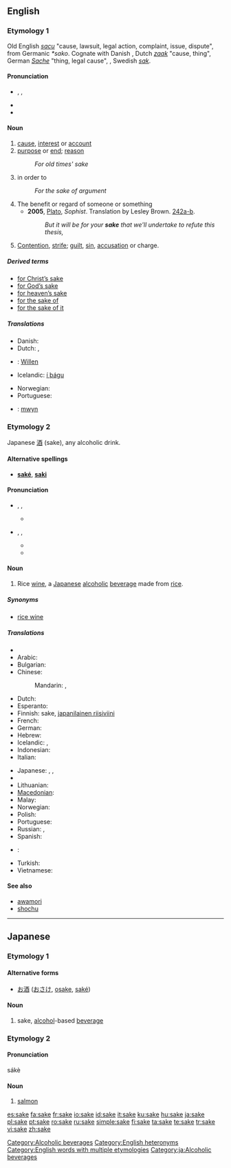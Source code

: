 {{also|Sake|saké|sa kê}}
==English==

{{rank|wouldn't|success|instance|906|sake|justice|offer|promise}}

===Etymology 1===
Old English ''[[sacu]]'' "cause, lawsuit, legal action, complaint, issue, dispute", from Germanic ''*sako''. Cognate with Danish {{term|sag}}, Dutch ''[[zaak]]'' "cause, thing", German ''[[Sache]]'' "thing, legal cause", {{term|𐍃𐌰𐌺𐌾𐍉|sc=Goth|tr=sakjo|lang=got||dispute, argument}}, Swedish ''[[sak]]''.

====Pronunciation====
* {{enPR|sāk}}, {{IPA|/seɪk/}}, {{SAMPA|/seIk/}}
* {{audio|en-us-sake.ogg|Audio (US)}}
* {{rhymes|eɪk}}

====Noun====
{{en-noun}}

# [[cause]], [[interest]] or [[account]]
# [[purpose]] or [[end]]; [[reason]]
#: ''For old times' sake''
# in order to
#: ''For the sake of argument''
# The benefit or regard of someone or something
#* '''2005''', [[w:Plato|Plato]], ''Sophist''.  Translation by Lesley Brown. [[w:Stephanus pagination|242a-b]].
#*: ''But it will be for your '''sake''' that we'll undertake to refute this thesis,''
# {{italbrac|obsolete except in phrases}}  [[contention|Contention]], [[strife]]; [[guilt]], [[sin]], [[accusation]] or charge.

=====Derived terms=====
* [[for Christ's sake|for Christ’s sake]]
* [[for God's sake|for God’s sake]]
* [[for heaven's sake|for heaven’s sake]]
* [[for the sake of]]
* [[for the sake of it]]

=====Translations=====
{{checktrans-top}}
* Danish: {{t-|da|skyld}}
* Dutch: {{t+|nl|belang|n}}, {{t+|nl|wil|m}}
* {{ttbc|German}}: [[Willen]] {{m}}
* Icelandic: [[í þágu]]
{{trans-mid}}
* Norwegian: {{t-|no|skyld|f}}
* Portuguese: {{t+|pt|causa|f}}
* {{ttbc|Welsh}}: [[mwyn]]
{{trans-bottom}}

===Etymology 2===
Japanese [[酒]] (sake), any alcoholic drink.

====Alternative spellings====
* '''[[saké]]''', '''[[saki]]'''

====Pronunciation====
* {{enPR|säkĕ}}, {{IPA|/sɑːkɛ/}}, {{SAMPA|/sA:kE/}}
** {{rhymes|ɑːkɛ}}
* {{enPR|säkē}}, {{IPA|/sɑːki/}}, {{SAMPA|/sA:ki/}}
** {{audio|en-us-sake-alcohol.ogg|Audio (US)}}
** {{rhymes|ɑːki}}

====Noun====
{{en-noun}}
{{wikipedia}}

# {{italbrac|countable and uncountable}} Rice [[wine]], a [[Japanese]] [[alcoholic]] [[beverage]] made from [[rice]].

=====Synonyms=====
* [[rice wine]]

=====Translations=====
{{trans-top|Japanese rice wine}}
* {{trreq|Afrikaans}}
* Arabic: {{t|ar|ساكي|m|tr=sake, saakiy}}
* Bulgarian: {{t-|bg|саке|n|tr=sake}}
* Chinese:
*: Mandarin: {{t-|cmn|清酒|tr=qīngjiǔ|sc=Hani}}, {{t-|cmn|日本酒|tr=rìběnjiǔ|sc=Hani}}
* Dutch: {{t-|nl|sake|m}}
* Esperanto: {{t|eo|sakeo|xs=Esperanto}}
* Finnish: sake, [[japanilainen riisiviini]]
* French: {{t+|fr|saké|m}}
* German: {{t-|de|Sake|m}}
* Hebrew: {{t+|he|סאקה}}
* Icelandic: {{t-|is|hrísgrjónavín|n}}, {{t-|is|sake|n}}
* Indonesian: {{t+|id|sake|xs=Indonesian}}
* Italian: {{t|it|sakè|m}}
{{trans-mid}}
* Japanese: {{t+|ja|酒|tr=さけ, saké}}, {{t-|ja|日本酒|tr=にほんしゅ, nihonshu}},  {{t-|ja|清酒|tr=せいしゅ, seishu}}
* {{trreq|Javanese}}
* Lithuanian: {{t+|lt|sakė|xs=Lithuanian}}
* [[Macedonian]]: {{t-|mk|саке|n|tr=sáke|xs=Macedonian}}
* Malay: {{t-|ms|sake|xs=Malay}}
* Norwegian: {{t-|no|sake|m}}
* Polish: {{t+|pl|sake|n}}
* Portuguese: {{t+|pt|saqué|m}}
* Russian: {{t-|ru|сакэ|n|tr=saké}} {{qualifier|indeclinable}},  {{t-|ru|саке|n|tr=saké}}
* Spanish: {{t+|es|sake}}
* {{ttbc|Thai}}: {{t|th|สาเก}}
* Turkish: {{t+|tr|sake}}
* Vietnamese: {{t+|vi|sake|xs=Vietnamese}}
{{trans-bottom}}

====See also====
* [[awamori]]
* [[shochu]]

[[Category:Alcoholic beverages]]
[[Category:English heteronyms]]
[[Category:English words with multiple etymologies]]

----

==Japanese==

===Etymology 1===

====Alternative forms====
* [[お酒]] ([[おさけ]], [[osake]], [[saké]])

====Noun====
{{ja-noun|r|hira=さけ}}

# {{ja-def|酒}} sake, [[alcohol]]-based [[beverage]]

===Etymology 2===

====Pronunciation====
sákè

====Noun====
{{ja-noun|r|hira=さけ}}

# {{ja-def|鮭}} [[salmon]]

[[Category:ja:Alcoholic beverages]]

[[es:sake]]
[[fa:sake]]
[[fr:sake]]
[[io:sake]]
[[id:sake]]
[[it:sake]]
[[ku:sake]]
[[hu:sake]]
[[ja:sake]]
[[pl:sake]]
[[pt:sake]]
[[ro:sake]]
[[ru:sake]]
[[simple:sake]]
[[fi:sake]]
[[ta:sake]]
[[te:sake]]
[[tr:sake]]
[[vi:sake]]
[[zh:sake]]